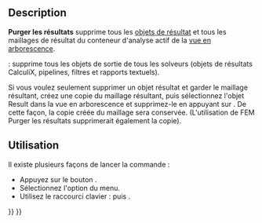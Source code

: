 <languages/>

{{Docnav/fr
|[[FEM_SolverRun/fr|Résolution]]
|[[FEM_ResultShow/fr|Afficher les résultats]]
|[[FEM_Workbench/fr|Atelier FEM]]
|IconL=FEM_SolverRun.svg
|IconR=FEM_ResultShow.svg
|IconC=Workbench_FEM.svg
}}

<div class="mw-translate-fuzzy">
{{GuiCommand/fr
|Name=FEM ResultsPurge
|Name/fr=FEM Purger les résultats
|MenuLocation=Résultats → Purger les résultats
|Workbenches=[[FEM_Workbench/fr|FEM]]
|Shortcut={{KEY|R}} {{KEY|P}}
|SeeAlso=[[FEM_tutorial/fr|FEM Tutoriel]]
}}
</div>

==Description==

'''Purger les résultats''' supprime tous les [[FEM_ResultShow/fr|objets de résultat]] et tous les maillages de résultat du conteneur d'analyse actif de la [[Tree_view/fr|vue en arborescence]].

{{VersionPlus/fr|1.1}} : supprime tous les objets de sortie de tous les solveurs (objets de résultats CalculiX, pipelines, filtres et rapports textuels).

Si vous voulez seulement supprimer un objet résultat et garder le maillage résultant, créez une copie du maillage résultant, puis sélectionnez l'objet Result dans la vue en arborescence et supprimez-le en appuyant sur {{KEY|Suppr}}. De cette façon, la copie créée du maillage sera conservée. (L'utilisation de FEM Purger les résultats supprimerait également la copie).

<span id="Usage"></span>
==Utilisation==

<div class="mw-translate-fuzzy">
Il existe plusieurs façons de lancer la commande :
* Appuyez sur le bouton {{Button|[[Image:FEM_ResultsPurge.svg|16px]] [[FEM_ResultsPurge/fr|Purger les résultats]]}}.
* Sélectionnez l'option {{MenuCommand|Résultats → [[Image:FEM_ResultsPurge.svg|16px]] Purger les résultats}} du menu.
* Utilisez le raccourci clavier : {{KEY|R}} puis {{KEY|P}}.
</div>


{{Docnav/fr
|[[FEM_SolverRun/fr|Résolution]]
|[[FEM_ResultShow/fr|Afficher les résultats]]
|[[FEM_Workbench/fr|Atelier FEM]]
|IconL=FEM_SolverRun.svg
|IconR=FEM_ResultShow.svg
|IconC=Workbench_FEM.svg
}}

{{FEM Tools navi{{#translation:}}}}
{{Userdocnavi{{#translation:}}}}
{{clear}}